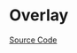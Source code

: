 
<Meta title="Utility/Overlay/Doc" />

# Overlay

<Description of={Overlay} />

[Source Code](https://github.com/Mezzanine-UI/mezzanine/blob/main/packages/react/src/Overlay/Overlay.tsx)

<ArgsTable of={Overlay} />
